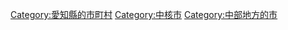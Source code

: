 {{DEFAULTSORT:Ichinomiya-shi}}
[[Category:愛知縣的市町村|Category:愛知縣的市町村]]
[[Category:中核市|Category:中核市]]
[[Category:中部地方的市|Category:中部地方的市]]